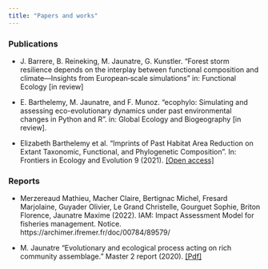 ```yaml
---
title: "Papers and works"
---
```


### Publications

- J. Barrere, B. Reineking, M. Jaunatre, G. Kunstler. "Forest storm resilience depends on the interplay between functional composition and climate—Insights from European‐scale simulations" in: Functional Ecology [in review]

-  E. Barthelemy, M. Jaunatre, and F. Munoz. “ecophylo: Simulating and assessing eco-evolutionary dynamics under past environmental changes in Python and R”. in: Global Ecology and Biogeography [in review].

-  Elizabeth Barthelemy et al. “Imprints of Past Habitat Area Reduction on Extant Taxonomic, Functional, and Phylogenetic Composition”. In: Frontiers in Ecology and Evolution 9 (2021). [[Open access]](https://www.frontiersin.org/articles/10.3389/fevo.2021.634413/full)

### Reports

- Merzereaud Mathieu, Macher Claire, Bertignac Michel, Fresard Marjolaine, Guyader Olivier, Le Grand Christelle, Gourguet Sophie, Briton Florence, Jaunatre Maxime (2022). IAM: Impact Assessment Model for fisheries management. Notice. https://archimer.ifremer.fr/doc/00784/89579/

- M. Jaunatre "Evolutionary and ecological process acting on rich community assemblage." Master 2 report (2020). [[Pdf]](https://gowachin.github.io/Stage_M2_JAUNATRE.pdf)